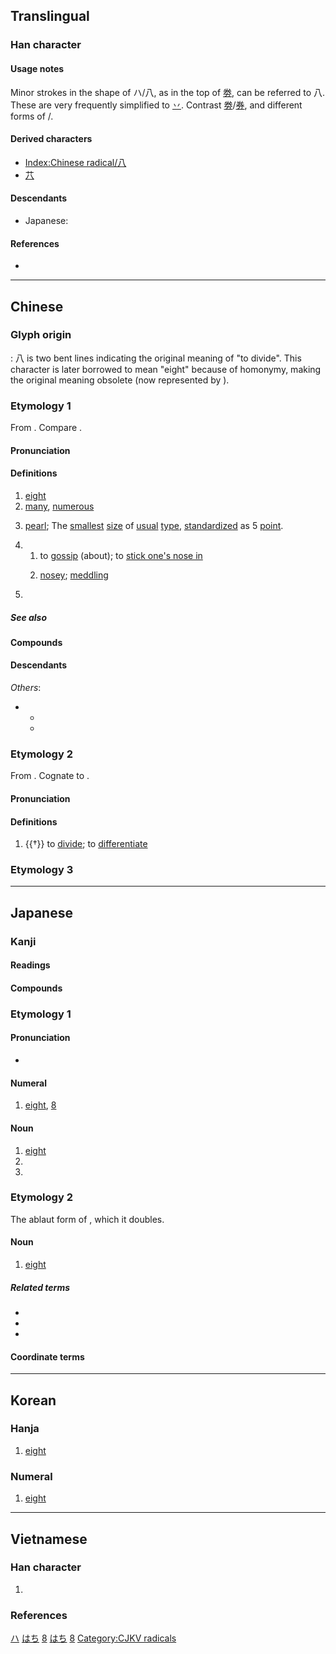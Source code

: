 {{also|入|丷|ハ}}
{{character info/new}}

{{commonscat}}
==Translingual==
{{stroke order|type=animate}}

===Han character===
{{Han char|rn=12|rad=八|as=00|sn=2|four=80000|canj=HO|ids=⿰丿乀(GHT),⿰丿乁(JKV)}}
{{stroke order|stroke=2}}

====Usage notes====
Minor strokes in the shape of ハ/八, as in the top of [[劵]], can be referred to 八. These are very frequently simplified to [[丷]]. Contrast [[劵]]/[[券]], and different forms of {{lang|ja|[[鬲]]}}/{{lang|und|sc=Hans|鬲}}.

====Derived characters====
* [[Index:Chinese radical/八]]
* [[䒔]]

====Descendants====
* Japanese: {{ja-r|ハ}}

====References====
* {{Han ref|kx=0126.260|dkj=01450|dj=0274.130|hdz=10241.030|uh=516B|ud=20843|bh=A44B|bd=42059}}

[[Category:Han characters from which katakana were derived|ハ]]

----

==Chinese==

===Glyph origin===
{{Han etyl}}
{{liushu|ic}}: 八 is two bent lines indicating the original meaning of "to divide". This character is later borrowed to mean "eight" because of homonymy, making the original meaning obsolete (now represented by {{zh-l|*別}}).

===Etymology 1===
{{zh-forms|alt=捌-financial}}
From {{inh|zh|sit-pro|*b-r-gjat ~ b-g-rjat|*b-r-gjat|eight}}. Compare {{cog|bo|བརྒྱད}}.

====Pronunciation====
{{zh-pron
|m=bā
|m_note=bá - a less common tone sandhi variant of 八 when it occurs before a departing-tone character, e.g. {{l|zh|八路}}
|ma=y
|m-s=ba2
|dg=ба1
|c=baat3
|c-t=
|g=
|h=pfs=pat
|j=
|mb=
|md=báik
|mn=zz,kh,tn,tc,yl:peh/xm,qz,tp,lk,sx,km,mg,hc,ph,jj:poeh/pat
|mn_note=peh/poeh - vernacular; pat - literary
|mn-t=boih4
|w=4paq
|x=
|mc=y
|oc=y
|cat=num,n
}}

====Definitions====
{{zh-hanzi}}

# [[eight]]
# [[many]], [[numerous]]
# {{lb|zh|printing}} [[pearl]]; The [[smallest]] [[size]] of [[usual]] [[type]], [[standardize]]d as 5 [[point]].
# {{zh-abbrev|八卦}}
## to [[gossip]] (about); to [[stick one's nose in]]
## {{lb|zh|Cantonese}} [[nosey]]; [[meddling]]
##: {{zh-x|八婆|nosey parker; meddling woman|C}}
# {{surname|lang=zh}}

=====See also=====
{{Chinese-numbers}}

====Compounds====
{{zh-der|八角|八寶菜|八達|八辺形|八道|八丁|八幡|八方|八分|八卦|八荒|八角形|八九不離十|八九分|八苦|八面|八千里路雲和月|八橋|八切|八日|八手|八朔|八月|八重|八州|八字髭|間八|一八|亂七八糟|八一五|八二三砲戰|八仙|八仙桌|八位元|八佰伴|八倍體|八八六|八公山|八公山區|八分之一|八分音符|八十|八十天環遊地球|八卦拳|八卦掌|八卦陣|八哥|八哥兒|八哥狗|八國聯軍|八塊腹肌|八天|八婆|八字|八字形|八字方針|八字步|八字沒一撇|八字眉|八字腳|八字還沒一撇|八字鬍|八字鬍鬚|八宿|八宿縣|八寶|八寶山|八岐大蛇|八帶魚|八年|八度|八廓|八廓街|八德|八德市|八成|八戒|八抬大轎|八旗|八旗制度|八會穴|八月之光|八月份|八極拳|八榮八恥|八正道|八步|八步區|八法拳|八爪魚|八珍湯|八目鰻|八級工|八級風|八美|八股|八萬大藏經|八行書|八角床|八角楓|八角茴香|八角街|八路軍|八進制|八道江|八達嶺|八達通|八邊形|八里|八重奏|八開|八面玲瓏|八面體|八音|八音盒|二八|十八|夾七夾八|橫七豎八|王八|雜七雜八|八嶺山|八十壋|八角嶺|八溝|尺八|八彭|陳八字|八字門|八角金盤|八竿子打不著/八竿子打不着|七十瓦上霜，八十不稀奇|八卦山}}

====Descendants====
{{CJKV||はち|팔|bát}}
''Others'':
* {{desc|bor=1|tai-pro|*peːtᴰ||eight}}
** {{desc|lo|ແປດ}}
** {{desc|th|แปด}}

===Etymology 2===
{{zh-forms}}
From {{inh|zh|sit-pro|*brat ~ prat|*brat|cut apart, cut open}}. Cognate to {{zh-l|別}}.

====Pronunciation====
{{zh-pron
|m=bā
|mc=y
|oc=y
|cat=v
}}

====Definitions====
{{zh-hanzi}}

# {{†}} to [[divide]]; to [[differentiate]]

===Etymology 3===
{{zh-see|捌|v|to know}}

{{zh-cat|Beginning}}

----

==Japanese==
{{cardinalbox|ja|7|8|9|七|九}}

===Kanji===
{{ja-kanji|grade=1|rs=八00}}

====Readings====
{{ja-readings
|goon=はち
|kanon=はつ
|kun=や-, や-つ, やっ-つ, よう-
|nanori=な, は, やち
}}

====Compounds====
{{der3-u|lang=ja
|{{ja-r|一%八|いち%はつ}}
|{{ja-r|永%字 八%法|^えい%じ ^はっ%ぽう|the [[w:Eight Principles of Yong|Eight Principles of Yong]]}}
|{{ja-r|間%八|かん%ぱち}}
|{{ja-r|尺%八|しゃく%はち}}
|{{ja-r|八%橋|やつ%はち}}
|{{ja-r|八%手|やつ%で}}
|{{ja-r|八%切|やつ%ぎり}}
|{{ja-r|八%角%形|はっ%かっ%けい|octagon}}
|{{ja-r|八%掛|はっ%かけ}}
|{{ja-r|七%転%八%起|しち%てん% はっ%き}}
|{{ja-r|八%九%分|はっ%く%ぶ}}
|{{ja-r|四%苦%八%苦|し%く% はっ%く}}
|{{ja-r|八%苦|はっ%く}}
|{{ja-r|八%卦|はっ%け}}
|{{ja-r|八%月|はち%がつ|August}}
|{{ja-r|八%紘|はっ%こう}}
|{{ja-r|八%荒|はっ%こう}}
|{{ja-r|八%朔|はっ%さく}}
|{{ja-r|八%字%髭|はち%じ%ひげ}}
|{{ja-r|八%州|はっ%しょう}}
|{{ja-r|八%重|や%え}}
|{{ja-r|八%丈|はち%じょう}}
|{{ja-r|八%丈%島|はち%じょう%じま}}
|{{ja-r|八%達|はっ%たつ}}
|{{ja-r|八%丁|はっ%しょう}}
|{{ja-r|八%潮%路|や%しお%じ}}
|{{ja-r|七%転%八%倒|しち%てん%-ばっ%とう}}
|{{ja-r|八%道|はち%どう}}
|{{ja-r|八%日|よう%か}}
|{{ja-r|八%幡|はち%まん}}
|{{ja-r|八%分|はっ%ぷん}}
|{{ja-r|八%辺%形|はち%へん%げい|octagon}}
|{{ja-r|八%宝%菜|はっ%ぽう%さい}}
|{{ja-r|八%方|はっ%ぽう}}
|{{ja-r|八%面|はち%めん}}
}}

===Etymology 1===

====Pronunciation====
* {{audio|Ja-8-hachi.ogg|Audio|lang=ja}}

====Numeral====
{{ja-pos|numeral|はち}}

# [[eight]], [[8]]

====Noun====
{{ja-noun|はち}}

# [[eight]]
# {{short for|八の[[字]]|lang=ja}}
# {{short for|八兵衛|lang=ja}}

===Etymology 2===
The ablaut form of {{m|ja|四||four|tr=yo}}, which it doubles.

====Noun====
{{ja-noun|や}}

# [[eight]]

=====Related terms=====
* {{ja-r|八つ|やつ}}
* {{ja-r|嘘っ八|うそっぱち}}
* {{ja-r|一か八か|いちかばちか}}

====Coordinate terms====
{{japanese number}}

[[Category:Japanese basic words|はち]]
[[Category:Japanese numeral symbols|8]]
[[Category:ja:Eight|はち]]
----

==Korean==

===Hanja===
{{ko-hanja|hangeul=[[팔]], [[배]]|eumhun=여덟}}

# [[eight]]

===Numeral===
{{ko-pos|numeral|hangeul=팔}}

# {{lb|ko|cardinal}} [[eight]]

[[Category:Korean cardinal numbers|8]]

----

==Vietnamese==

===Han character===
{{vi-readings
|hanviet=bát-tdcndg;tdcntd;gdhn
|phienthiet=
|nom=bát-tdcndg;tdcntd, bắt-tdcndg;gdhn, bớt-tdcndg
}}

# {{defn|lang=vi|sort=八00}}

===References===
<references/>

[[Category:CJKV radicals]]